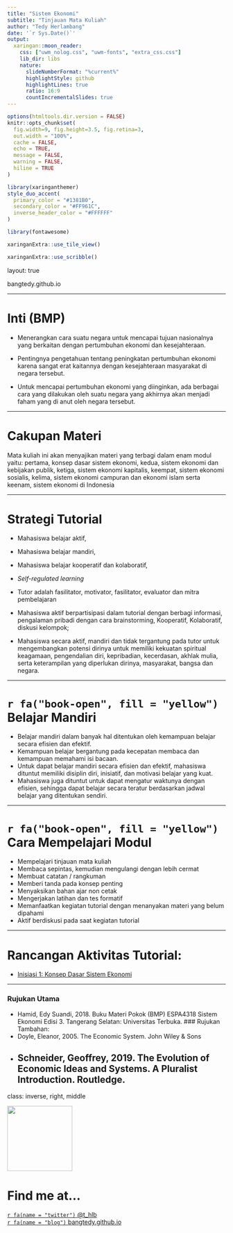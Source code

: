 ```yaml
---
title: "Sistem Ekonomi"
subtitle: "Tinjauan Mata Kuliah"  
author: "Tedy Herlambang"
date: '`r Sys.Date()`'
output:
  xaringan::moon_reader:
    css: ["uwm_nolog.css", "uwm-fonts", "extra_css.css"]
    lib_dir: libs
    nature:
      slideNumberFormat: "%current%"
      highlightStyle: github
      highlightLines: true
      ratio: 16:9
      countIncrementalSlides: true
---
```


```r
options(htmltools.dir.version = FALSE)
knitr::opts_chunk$set(
  fig.width=9, fig.height=3.5, fig.retina=3,
  out.width = "100%",
  cache = FALSE,
  echo = TRUE,
  message = FALSE, 
  warning = FALSE,
  hiline = TRUE
)
```

```r
library(xaringanthemer)
style_duo_accent(
  primary_color = "#1381B0",
  secondary_color = "#FF961C",
  inverse_header_color = "#FFFFFF"
)
```

```r
library(fontawesome)
```

```r
xaringanExtra::use_tile_view()
```

```r
xaringanExtra::use_scribble()
```
layout: true

<div class="my-footer"><span>bangtedy.github.io</span></div>

<!-- this adds the link footer to all slides, depends on my-footer class in css-->

---

# Inti (BMP)

- Menerangkan cara suatu negara untuk mencapai tujuan nasionalnya yang berkaitan dengan pertumbuhan ekonomi dan kesejahteraan. 

- Pentingnya pengetahuan tentang peningkatan pertumbuhan ekonomi karena sangat erat kaitannya dengan kesejahteraan masyarakat di negara tersebut. 

- Untuk mencapai pertumbuhan ekonomi yang diinginkan, ada berbagai cara yang dilakukan oleh suatu negara yang akhirnya akan menjadi faham yang di anut oleh negara tersebut. 

---

# Cakupan Materi

Mata kuliah ini akan menyajikan materi yang terbagi dalam enam modul yaitu: pertama, konsep dasar sistem ekonomi, kedua, sistem ekonomi dan kebijakan publik, ketiga, sistem ekonomi kapitalis, keempat, sistem ekonomi sosialis, kelima, sistem ekonomi campuran dan ekonomi islam serta keenam, sistem ekonomi di Indonesia

---

# Strategi Tutorial
- Mahasiswa belajar aktif, 
- Mahasiswa belajar mandiri, 
- Mahasiswa belajar kooperatif dan kolaboratif, 
- *Self-regulated learning*
- Tutor adalah fasilitator, motivator, fasilitator, evaluator dan mitra pembelajaran
- Mahasiswa aktif berpartisipasi dalam tutorial dengan berbagi informasi, pengalaman pribadi dengan cara brainstorming, Kooperatif, Kolaboratif, diskusi kelompok;

- Mahasiswa secara aktif, mandiri dan tidak tergantung pada tutor untuk mengembangkan potensi dirinya untuk memiliki kekuatan spiritual keagamaan, pengendalian diri, kepribadian, kecerdasan, akhlak mulia, serta keterampilan yang diperlukan dirinya, masyarakat, bangsa dan negara. 

---


# `r fa("book-open", fill = "yellow")` Belajar Mandiri
- Belajar mandiri dalam banyak hal ditentukan oleh kemampuan belajar secara efisien dan efektif. 
- Kemampuan belajar bergantung pada kecepatan membaca dan kemampuan memahami isi bacaan. 
- Untuk dapat belajar mandiri secara efisien dan efektif, mahasiswa dituntut memiliki disiplin diri, inisiatif, dan motivasi belajar yang kuat.
- Mahasiswa juga dituntut untuk dapat mengatur waktunya dengan efisien, sehingga dapat belajar secara teratur berdasarkan jadwal belajar yang ditentukan sendiri.

---

# `r fa("book-open", fill = "yellow")` Cara Mempelajari Modul
- Mempelajari tinjauan mata kuliah
- Membaca sepintas, kemudian mengulangi dengan lebih cermat
- Membuat catatan / rangkuman 
- Memberi tanda pada konsep penting 
- Menyaksikan bahan ajar non cetak
- Mengerjakan latihan dan  tes formatif
- Memanfaatkan kegiatan tutorial dengan menanyakan materi yang belum dipahami
- Aktif berdiskusi pada saat kegiatan tutorial

---

# Rancangan Aktivitas Tutorial:

- [Inisiasi 1: Konsep Dasar Sistem Ekonomi](https://bangtedy.github.io/sistemekonomi/sesi1#1)

---

### Rujukan Utama
- Hamid, Edy Suandi, 2018. Buku Materi Pokok (BMP) ESPA4318 Sistem Ekonomi Edisi 3. Tangerang Selatan: Universitas Terbuka.
### Rujukan Tambahan:
- Doyle, Eleanor, 2005. The Economic System. John Wiley & Sons
- Schneider, Geoffrey, 2019. The Evolution of Economic Ideas and Systems. A Pluralist Introduction. Routledge.
---




class: inverse, right, middle

<img class= "circle" src="https://github.com/bangtedy.png" width="150px"/>

# Find me at...

[`r fa(name = "twitter")` @t_hlb](http://twitter.com/t_hlb)  
[`r fa(name = "blog")` bangtedy.github.io](https://bangtedy.github.io)

